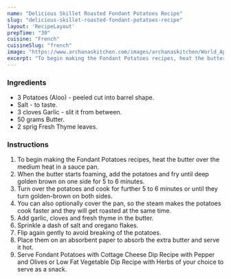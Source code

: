 ---
name: "Delicious Skillet Roasted Fondant Potatoes Recipe"
slug: "delicious-skillet-roasted-fondant-potatoes-recipe"
layout: 'RecipeLayout'
prepTime: "30"
cuisine: "French"
cuisineSlug: "french"
image: "https://www.archanaskitchen.com/images/archanaskitchen/World_Appetizers/Delicious_Skillet_Fondant_Potatoes_Recipe-1.jpg"
excerpt: "To begin making the Fondant Potatoes recipes, heat the butter over the medium heat in a sauce pan"
---

### Ingredients

- 3 Potatoes (Aloo) - peeled cut into barrel shape.
- Salt - to taste.
- 3 cloves Garlic - slit it from between.
- 50 grams Butter.
- 2 sprig Fresh Thyme leaves.

### Instructions

1. To begin making the Fondant Potatoes recipes, heat the butter over the medium heat in a sauce pan.
1. When the butter starts foaming, add the potatoes and fry until deep golden brown on one side for 5 to 6 minutes.
1. Turn over the potatoes and cook for further 5 to 6 minutes or until they turn golden-brown on both sides.
1. You can also optionally cover the pan, so the steam makes the potatoes cook faster and they will get roasted at the same time.
1. Add garlic, cloves and fresh thyme in the butter.
1. Sprinkle a dash of salt and oregano flakes.
1. Flip again gently to avoid breaking of the potatoes.
1. Place them on an absorbent paper to absorb the extra butter and serve it hot.
1. Serve Fondant Potatoes with Cottage Cheese Dip Recipe with Pepper and Olives or Low Fat Vegetable Dip Recipe with Herbs of your choice to serve as a snack.
